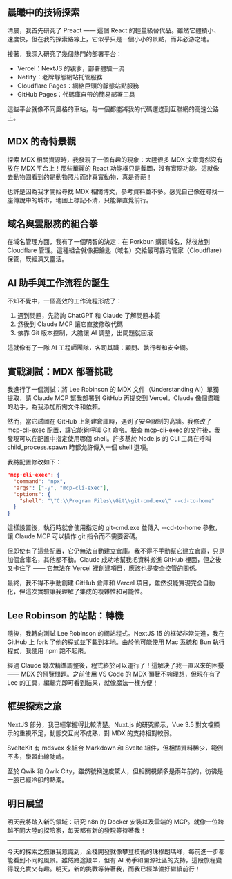 ## 晨曦中的技術探索

清晨，我首先研究了 Preact —— 這個 React 的輕量級替代品。雖然它體積小、速度快，但在我的探索路線上，它似乎只是一個小小的景點，而非必游之地。

接著，我深入研究了幾個熱門的部署平台：

- Vercel：NextJS 的親爹，部署體驗一流
- Netlify：老牌靜態網站托管服務
- Cloudflare Pages：網絡巨頭的靜態站點服務
- GitHub Pages：代碼庫自帶的簡易部署工具

這些平台就像不同風格的車站，每一個都能將我的代碼運送到互聯網的高速公路上。

## MDX 的奇特景觀

探索 MDX 相關資源時，我發現了一個有趣的現象：大陸很多 MDX 文章竟然沒有放在 MDX 平台上！那些華麗的 React 功能框只是截圖，沒有實際功能。這就像去動物園看到的是動物照片而非真實動物，真是奇葩！

也許是因為我才開始尋找 MDX 相關博文，參考資料並不多。感覺自己像在尋找一座傳說中的城市，地圖上標記不清，只能靠直覺前行。

## 域名與雲服務的組合拳

在域名管理方面，我有了一個明智的決定：在 Porkbun 購買域名，然後放到 Cloudflare 管理。這種組合就像把鑰匙（域名）交給最可靠的管家（Cloudflare）保管，既經濟又靈活。

## AI 助手與工作流程的誕生

不知不覺中，一個高效的工作流程形成了：

1. 遇到問題，先諮詢 ChatGPT 和 Claude 了解問題本質
2. 然後到 Claude MCP 讓它直接修改代碼
3. 依靠 Git 版本控制，大膽讓 AI 調整，出問題就回滾

這就像有了一隊 AI 工程師團隊，各司其職：顧問、執行者和安全網。

## 實戰測試：MDX 部署挑戰

我進行了一個測試：將 Lee Robinson 的 MDX 文件（Understanding AI）單獨提取，請 Claude MCP 幫我部署到 GitHub 再提交到 Vercel。Claude 像個盡職的助手，為我添加所需文件和依賴。

然而，當它試圖在 GitHub 上創建倉庫時，遇到了安全限制的高牆。我修改了 mcp-cli-exec 配置，讓它能夠呼叫 Git 命令。檢查 mcp-cli-exec 的文件後，我發現可以在配置中指定使用哪個 shell。許多基於 Node.js 的 CLI 工具在呼叫 child_process.spawn 時都允許傳入一個 shell 選項。

我將配置修改如下：

```json
"mcp-cli-exec": {
  "command": "npx",
  "args": ["-y", "mcp-cli-exec"],
  "options": {
    "shell": "\"C:\\Program Files\\Git\\git-cmd.exe\" --cd-to-home"
  }
}
```

這樣設置後，執行時就會使用指定的 git-cmd.exe 並傳入 --cd-to-home 參數，讓 Claude MCP 可以操作 git 指令而不需要密碼。

但即使有了這些配置，它仍無法自動建立倉庫。我不得不手動幫它建立倉庫，只是加個倉庫名，其他都不動。Claude 成功地幫我把資料搬進 GitHub 裡面，但之後又卡住了 —— 它無法在 Vercel 裡創建項目，應該也是安全控管的關係。

最終，我不得不手動創建 GitHub 倉庫和 Vercel 項目，雖然沒能實現完全自動化，但這次實驗讓我理解了集成的複雜性和可能性。

## Lee Robinson 的站點：轉機

隨後，我轉向測試 Lee Robinson 的網站程式。NextJS 15 的框架非常先進，我在 GitHub 上 fork 了他的程式並下載到本地。由於他可能使用 Mac 系統和 Bun 執行程式，我使用 npm 跑不起來。

經過 Claude 幾次精準調整後，程式終於可以運行了！這解決了我一直以來的困擾 —— MDX 的預覽問題。之前使用 VS Code 的 MDX 預覽不夠理想，但現在有了 Lee 的工具，編輯完即可看到結果，就像魔法一樣方便！

## 框架探索之旅

NextJS 部分，我已經掌握得比較清楚。Nuxt.js 的研究顯示，Vue 3.5 對文檔顯示的重視不足，動態交互尚不成熟，對 MDX 的支持相對較弱。

SvelteKit 有 mdsvex 來組合 Markdown 和 Svelte 組件，但相關資料稀少，範例不多，學習曲線陡峭。

至於 Qwik 和 Qwik City，雖然號稱速度驚人，但相關視頻多是兩年前的，彷彿是一股已經冷卻的熱潮。

## 明日展望

明天我將踏入新的領域：研究 n8n 的 Docker 安裝以及雲端的 MCP。就像一位跨越不同大陸的探險家，每天都有新的發現等待著我！

---

今天的探索之旅讓我意識到，全棧開發就像攀登技術的珠穆朗瑪峰，每前進一步都能看到不同的風景。雖然路途艱辛，但有 AI 助手和開源社區的支持，這段旅程變得既充實又有趣。明天，新的挑戰等待著我，而我已經準備好繼續前行！